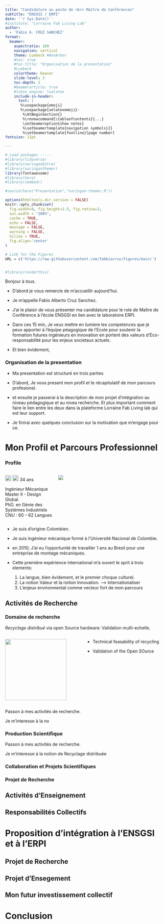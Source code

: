 ```yaml
---
title: "Candidature au poste de <br> Maître de Conférences"
subtitle: "ENSGSI / ERPI"  
date: '`r Sys.Date()`'
#institute: "Lorraine Fab Living Lab"
author: 
  - 'Fabio A. CRUZ SANCHEZ'
format: 
  beamer: 
    aspectratio: 169
    navigation: vertical
    theme: Luebeck #AnnArbor
    #toc: true
    #toc-title: "Organisation de la presentation"
    #Luebeck
    colortheme: beaver
    slide-level: 3
    toc-depth: 2
    #beamerarticle: true
    #latex_engine: lualatex
    include-in-header: 
      text: |
       %\usepackage{emoji}
       %\usepackage{xelatexemoji}-
        %\AtBeginSection{}
        %\renewcommand{\tableofcontents}{...}
        \setbeameroption{show notes}
        %\setbeamertemplate{navigation symbols}{}
        %\setbeamertemplate{footline}[page number]
fontsize: 11pt  

---
```



```r
# Load packages -----
#library(tidyverse)
#library(xaringanExtra)
#library(xaringanthemer)
library(fontawesome)
#library(here)
#library(vembedr)

#source(here("Presentation","xaringan-themer.R"))

options(htmltools.dir.version = FALSE)
knitr::opts_chunk$set(
  fig.width=9, fig.height=3.5, fig.retina=3,
  out.width = "100%",
  cache = TRUE,
  echo = FALSE,
  message = FALSE, 
  warning = FALSE,
  hiline = TRUE,
  fig.align='center'
)

# Link for the Figures
URL = c('https://raw.githubusercontent.com/fabbiocrux/Figures/main/')


#library(renderthis)

```



::: notes
Bonjour à tous.

- D’abord je vous remercie de m’accueillir aujourd’hui.

- Je m'appelle Fabio Alberto Cruz Sanchez. 

- J’ai le plaisir de vous présenter ma candidature pour le role de Maître de Conférence à l’école ENSGSI en lien avec le laboratoire ERPI.

- Dans ces 15 min, Je veux mettre en lumiere les competences que je peux apporter à l'équipe péagogique de l'Ecole pour soutenir la formation futures ingénieurs en innovation en portent des valeurs d'Eco-responsabilité pour les enjeux societaux actuels.

- Et bien évidement, 
:::




### Organisation de la presentation {.plain}

\tableofcontents


::: notes
- Ma presentation est structuré en trois parties

- D'abord, Je vous present mon profil et le récapitulatif de mon parcours profesionel. 

- et ensuite je passerai à la description de mon projet d’intégration au niveau pédagogique et au nivea recherche. Et plus important comment faire le lien entre les deux dans la plateforme Lorraine Fab Living lab qui est leur support.

- Je finirai avec quelques conclusion sur la motivation que m'engage pour ce. 


:::


# Mon Profil et Parcours Professionnel
### Profile 

:::: {.columns}
::: {.column width="30%"}
<!-- ![](Figures/Fabio.jpg){width=60} -->

![](Figures/icons/flag-colombia.png){width=20} ![](Figures/icons/flag-france.png){width=20} 34 ans 

Ingénieur Mécanique <br>
Master II - Design Global. <br>
PhD. en Génie des Systèmes Industriels <br>
CNU : 60 – 62
Langues
:::


::: {.column width="65%" }

![](Figures/timeline.jpg)

:::
::::

::: notes

- Je suis d'origine Colombien. 
- Je suis ingénieur mécanique formé à l’Université Nacional de Colombie.
- en 2010; J’ai eu l’opportunité de travailler 1 ans au Bresil pour une entreprise de montage mécaniques.
- Cette première expérience international m’a ouvert le sprit à trois elements:

  1. La langue, bien évidement, et le premier choque culturel.
  2. La notion Valeur et la notion Innovation. --> Internationaliser
  3. L'enjeux environmental comme vecteur fort de mon parcours

:::


## Activités de Recherche

### Domaine de recherche {#s}

*Recyclage distribué* via open Source hardware: Validation multi-echelle.


\vfill
 

:::: {.columns}
::: {.column width="50%"}

![](Figures/Profil-Recherche.jpg){width=200}

:::


::: {.column width="50%" }

- Technical feasability of recycling

- Validation of the Open SOurce
:::
::::


::: notes
Passon à mes activités de recherche.

Je m'interesse à la no
:::

### Production Scientifique



::: notes
Passon à mes activités de recherche.

Je m'interesse à la notion de Recyclage distribuée
:::



### Collaboration et Projets Scientifiques


### Projet de Recherche


## Activités d'Enseignement


## Responsabilités Collectifs


# Proposition d'intégration à l'ENSGSI et à l'ERPI 

## Projet de Recherche

## Projet d'Ensegement

## Mon futur investissement collectif

# Conclusion

